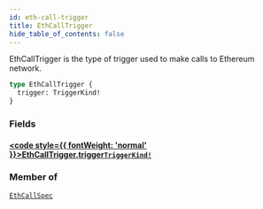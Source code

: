 ```yaml
---
id: eth-call-trigger
title: EthCallTrigger
hide_table_of_contents: false
---
```








EthCallTrigger is the type of trigger used to make calls to Ethereum network.

```graphql
type EthCallTrigger {
  trigger: TriggerKind!
}
```


### Fields

#### [<code style={{ fontWeight: 'normal' }}>EthCallTrigger.<b>trigger</b></code>](#)<Bullet />[`TriggerKind!`](/testnet/api/graphql/unions/trigger-kind) <Badge class="secondary" text="non-null"/> <Badge class="secondary" text="union"/>
> 
> 



### Member of

[`EthCallSpec`](/testnet/api/graphql/objects/eth-call-spec)  <Badge class="secondary" text="object"/>



